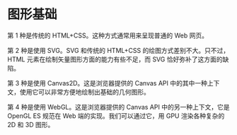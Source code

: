 # 图形基础  

第 1 种是传统的 HTML+CSS。这种方式通常用来呈现普通的 Web 网页。  

第 2 种是使用 SVG。SVG 和传统的 HTML+CSS 的绘图方式差别不大。只不过，HTML 元素在绘制矢量图形方面的能力有些不足，而 SVG 恰好弥补了这方面的缺陷。  

第 3 种是使用 Canvas2D。这是浏览器提供的 Canvas API 中的其中一种上下文，使用它可以非常方便地绘制出基础的几何图形。  

第 4 种是使用 WebGL。这是浏览器提供的 Canvas API 中的另一种上下文，它是 OpenGL ES 规范在 Web 端的实现。我们可以通过它，用 GPU 渲染各种复杂的 2D 和 3D 图形。  
